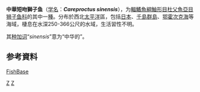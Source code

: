 {{Speciesbox
| status = NE
| status_system = 
| genus = Careproctus
| species = sinensis
| authority = Gilbert & Burke, 1912
| synonyms = 
}}

'''中華短吻獅子鱼'''（[[学名|学名]]：'''''Careproctus sinensis'''''），为[[輻鰭魚綱|輻鰭魚綱]][[鮋形目|鮋形目]][[杜父魚亞目|杜父魚亞目]][[狮子鱼科|狮子鱼科]]的其中一[[種|種]]。分布於西北[[太平洋|太平洋]]區，包括[[日本|日本]]、[[千島群島|千島群島]]、[[鄂霍次克海|鄂霍次克海]]等海域，棲息在水深250-366公尺的水域，生活習性不明。

其[[种加词|种加词]]“''sinensis''”意为“中华的”。

== 参考資料 ==
[http://fishbase.org/ FishBase] {{Wayback|url=http://fishbase.org/ |date=20211102171838 }}
{{Taxonbar|from=Q1997528}}

[[Category:吻獅子魚属|Z]]
[[Category:1912年描述的鱼类|Z]]


{{鮋形目小作品}}